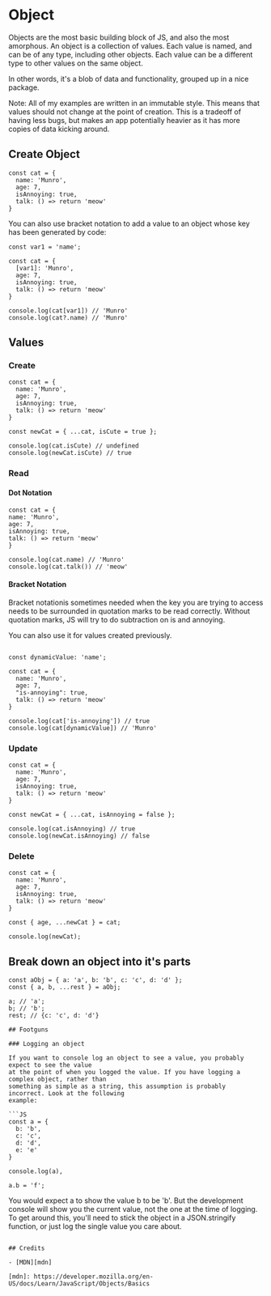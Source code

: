 # Object

Objects are the most basic building block of JS, and also the most amorphous.
An object is a collection of values. Each value is named, and can be of any type,
including other objects. Each value can be a different type to other values on the same object.

In other words, it's a blob of data and functionality, grouped up in a nice package.

Note: All of my examples are written in an immutable style. This means that values should not
change at the point of creation. This is a tradeoff of having less bugs, but makes an app
potentially heavier as it has more copies of data kicking around.

## Create Object

```JS
const cat = {
  name: 'Munro',
  age: 7,
  isAnnoying: true,
  talk: () => return 'meow'
}
```

You can also use bracket notation to add a value to an object whose key has been generated by code:

```JS
const var1 = 'name';

const cat = {
  [var1]: 'Munro',
  age: 7,
  isAnnoying: true,
  talk: () => return 'meow'
}

console.log(cat[var1]) // 'Munro'
console.log(cat?.name) // 'Munro'
```

## Values

### Create

```JS
const cat = {
  name: 'Munro',
  age: 7,
  isAnnoying: true,
  talk: () => return 'meow'
}

const newCat = { ...cat, isCute = true };

console.log(cat.isCute) // undefined
console.log(newCat.isCute) // true
```

### Read

#### Dot Notation

```JS
const cat = {
name: 'Munro',
age: 7,
isAnnoying: true,
talk: () => return 'meow'
}

console.log(cat.name) // 'Munro'
console.log(cat.talk()) // 'meow'
```

#### Bracket Notation

Bracket notationis sometimes needed when the key you are trying to access needs to be surrounded in
quotation marks to be read correctly. Without quotation marks, JS will try to do subtraction on is
and annoying.

You can also use it for values created previously.

```JS

const dynamicValue: 'name';

const cat = {
  name: 'Munro',
  age: 7,
  "is-annoying": true,
  talk: () => return 'meow'
}

console.log(cat['is-annoying']) // true
console.log(cat[dynamicValue]) // 'Munro'
```

### Update

```JS
const cat = {
  name: 'Munro',
  age: 7,
  isAnnoying: true,
  talk: () => return 'meow'
}

const newCat = { ...cat, isAnnoying = false };

console.log(cat.isAnnoying) // true
console.log(newCat.isAnnoying) // false
```

### Delete

```JS
const cat = {
  name: 'Munro',
  age: 7,
  isAnnoying: true,
  talk: () => return 'meow'
}

const { age, ...newCat } = cat;

console.log(newCat);
```

## Break down an object into it's parts

```JS
const aObj = { a: 'a', b: 'b', c: 'c', d: 'd' };
const { a, b, ...rest } = aObj;

a; // 'a';
b; // 'b';
rest; // {c: 'c', d: 'd'}

## Footguns

### Logging an object

If you want to console log an object to see a value, you probably expect to see the value
at the point of when you logged the value. If you have logging a complex object, rather than
something as simple as a string, this assumption is probably incorrect. Look at the following
example:

```JS
const a = {
  b: 'b',
  c: 'c',
  d: 'd',
  e: 'e'
}

console.log(a),

a.b = 'f';
```

You would expect a to show the value b to be 'b'. But the development console will show you the current
value, not the one at the time of logging. To get around this, you'll need to stick the object in a
JSON.stringify function, or just log the single value you care about.
```

## Credits

- [MDN][mdn]

[mdn]: https://developer.mozilla.org/en-US/docs/Learn/JavaScript/Objects/Basics
